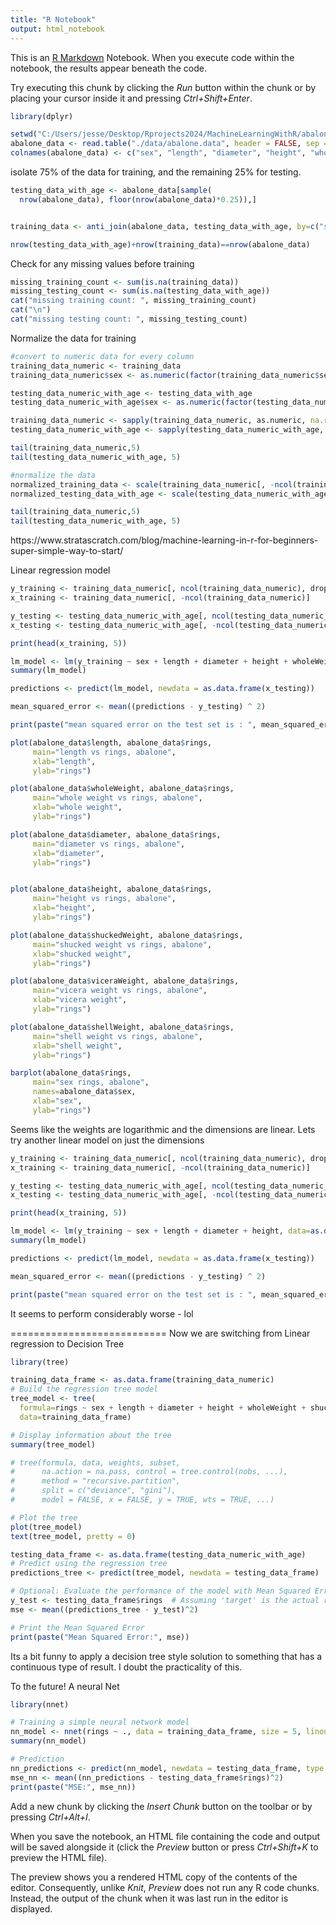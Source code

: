 ---
title: "R Notebook"
output: html_notebook
---

This is an [R Markdown](http://rmarkdown.rstudio.com) Notebook. When you execute code within the notebook, the results appear beneath the code. 

Try executing this chunk by clicking the *Run* button within the chunk or by placing your cursor inside it and pressing *Ctrl+Shift+Enter*. 

```{r}
library(dplyr)
```


```{r}
setwd("C:/Users/jesse/Desktop/Rprojects2024/MachineLearningWithR/abalone")
abalone_data <- read.table("./data/abalone.data", header = FALSE, sep = ",")
colnames(abalone_data) <- c("sex", "length", "diameter", "height", "wholeWeight", "shuckedWeight", "viceraWeight", "shellWeight", "rings")
```


isolate 75% of the data for training, and the remaining 25% for testing.
```{r}

testing_data_with_age <- abalone_data[sample(
  nrow(abalone_data), floor(nrow(abalone_data)*0.25)),]


training_data <- anti_join(abalone_data, testing_data_with_age, by=c("sex", "length", "diameter", "height", "wholeWeight", "shuckedWeight", "viceraWeight", "shellWeight", "rings"))

nrow(testing_data_with_age)+nrow(training_data)==nrow(abalone_data)

```


Check for any missing values before training
```{r}
missing_training_count <- sum(is.na(training_data))
missing_testing_count <- sum(is.na(testing_data_with_age))
cat("missing training count: ", missing_training_count)
cat("\n")
cat("missing testing count: ", missing_testing_count)
```

Normalize the data for training
```{r}
#convert to numeric data for every column
training_data_numeric <- training_data
training_data_numeric$sex <- as.numeric(factor(training_data_numeric$sex))

testing_data_numeric_with_age <- testing_data_with_age
testing_data_numeric_with_age$sex <- as.numeric(factor(testing_data_numeric_with_age$sex))

training_data_numeric <- sapply(training_data_numeric, as.numeric, na.rm=TRUE)
testing_data_numeric_with_age <- sapply(testing_data_numeric_with_age, as.numeric, na.rm=TRUE)

tail(training_data_numeric,5)
tail(testing_data_numeric_with_age, 5)

#normalize the data
normalized_training_data <- scale(training_data_numeric[, -ncol(training_data_numeric)])
normalized_testing_data_with_age <- scale(testing_data_numeric_with_age[, -ncol(testing_data_numeric_with_age)])

tail(training_data_numeric,5)
tail(testing_data_numeric_with_age, 5)
```
https://www.stratascratch.com/blog/machine-learning-in-r-for-beginners-super-simple-way-to-start/

Linear regression model

```{r}
y_training <- training_data_numeric[, ncol(training_data_numeric), drop=FALSE]
x_training <- training_data_numeric[, -ncol(training_data_numeric)]

y_testing <- testing_data_numeric_with_age[, ncol(testing_data_numeric_with_age), drop=FALSE]
x_testing <- testing_data_numeric_with_age[, -ncol(testing_data_numeric_with_age)]

print(head(x_training, 5))

lm_model <- lm(y_training ~ sex + length + diameter + height + wholeWeight + shuckedWeight + viceraWeight + shellWeight, data=as.data.frame(x_training))
summary(lm_model)

predictions <- predict(lm_model, newdata = as.data.frame(x_testing))

mean_squared_error <- mean((predictions - y_testing) ^ 2)

print(paste("mean squared error on the test set is : ", mean_squared_error))

```


```{r}
plot(abalone_data$length, abalone_data$rings,
     main="length vs rings, abalone",
     xlab="length",
     ylab="rings")

plot(abalone_data$wholeWeight, abalone_data$rings,
     main="whole weight vs rings, abalone",
     xlab="whole weight",
     ylab="rings")

plot(abalone_data$diameter, abalone_data$rings,
     main="diameter vs rings, abalone",
     xlab="diameter",
     ylab="rings")


plot(abalone_data$height, abalone_data$rings,
     main="height vs rings, abalone",
     xlab="height",
     ylab="rings")

plot(abalone_data$shuckedWeight, abalone_data$rings,
     main="shucked weight vs rings, abalone",
     xlab="shucked weight",
     ylab="rings")

plot(abalone_data$viceraWeight, abalone_data$rings,
     main="vicera weight vs rings, abalone",
     xlab="vicera weight",
     ylab="rings")

plot(abalone_data$shellWeight, abalone_data$rings,
     main="shell weight vs rings, abalone",
     xlab="shell weight",
     ylab="rings")

barplot(abalone_data$rings,
     main="sex rings, abalone",
     names=abalone_data$sex,
     xlab="sex",
     ylab="rings")
```

Seems like the weights are logarithmic and the dimensions are linear. Lets try another linear model on just the dimensions


```{r}
y_training <- training_data_numeric[, ncol(training_data_numeric), drop=FALSE]
x_training <- training_data_numeric[, -ncol(training_data_numeric)]

y_testing <- testing_data_numeric_with_age[, ncol(testing_data_numeric_with_age), drop=FALSE]
x_testing <- testing_data_numeric_with_age[, -ncol(testing_data_numeric_with_age)]

print(head(x_training, 5))

lm_model <- lm(y_training ~ sex + length + diameter + height, data=as.data.frame(x_training))
summary(lm_model)

predictions <- predict(lm_model, newdata = as.data.frame(x_testing))

mean_squared_error <- mean((predictions - y_testing) ^ 2)

print(paste("mean squared error on the test set is : ", mean_squared_error))

```

It seems to perform considerably worse - lol

===========================
Now we are switching from Linear regression to Decision Tree

```{r}
library(tree)

training_data_frame <- as.data.frame(training_data_numeric)
# Build the regression tree model
tree_model <- tree(
  formula=rings ~ sex + length + diameter + height + wholeWeight + shuckedWeight + viceraWeight + shellWeight,
  data=training_data_frame)

# Display information about the tree
summary(tree_model)

# tree(formula, data, weights, subset,
#      na.action = na.pass, control = tree.control(nobs, ...),
#      method = "recursive.partition",
#      split = c("deviance", "gini"),
#      model = FALSE, x = FALSE, y = TRUE, wts = TRUE, ...)

```



```{r}
# Plot the tree
plot(tree_model)
text(tree_model, pretty = 0)

testing_data_frame <- as.data.frame(testing_data_numeric_with_age)
# Predict using the regression tree
predictions_tree <- predict(tree_model, newdata = testing_data_frame)

# Optional: Evaluate the performance of the model with Mean Squared Error
y_test <- testing_data_frame$rings  # Assuming 'target' is the actual response variable in your test set
mse <- mean((predictions_tree - y_test)^2)

# Print the Mean Squared Error
print(paste("Mean Squared Error:", mse))
```
Its a bit funny to apply a decision tree style solution to something that has a continuous type of result. I doubt the practicality of this.


To the future! A neural Net

```{r}
library(nnet)

# Training a simple neural network model
nn_model <- nnet(rings ~ ., data = training_data_frame, size = 5, linout = TRUE)
summary(nn_model)

# Prediction
nn_predictions <- predict(nn_model, newdata = testing_data_frame, type = "raw")
mse_nn <- mean((nn_predictions - testing_data_frame$rings)^2)
print(paste("MSE:", mse_nn))
```


Add a new chunk by clicking the *Insert Chunk* button on the toolbar or by pressing *Ctrl+Alt+I*.

When you save the notebook, an HTML file containing the code and output will be saved alongside it (click the *Preview* button or press *Ctrl+Shift+K* to preview the HTML file).

The preview shows you a rendered HTML copy of the contents of the editor. Consequently, unlike *Knit*, *Preview* does not run any R code chunks. Instead, the output of the chunk when it was last run in the editor is displayed.
